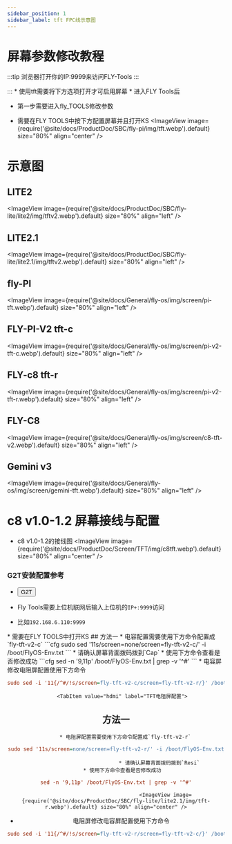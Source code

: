 ```yaml
---
sidebar_position: 1
sidebar_label: tft FPC线示意图
---
```



# 屏幕参数修改教程
:::tip
浏览器打开你的IP:9999来访问FLY-Tools
:::

:::
    * 使用tft需要将下方选项打开才可启用屏幕
    * 进入FLY Tools后
* 第一步需要进入fly_TOOLS修改参数

* 需要在FLY TOOLS中按下方配置屏幕并且打开KS
<ImageView image={require('@site/docs/ProductDoc/SBC/fly-pi/img/tft.webp').default} size="80%" align="center" />

# 示意图
## LITE2
<ImageView image={require('@site/docs/ProductDoc/SBC/fly-lite/lite2/img/tftv2.webp').default} size="80%" align="left" />

## LITE2.1
<ImageView image={require('@site/docs/ProductDoc/SBC/fly-lite/lite2.1/img/tftv2.webp').default} size="80%" align="left" />

## fly-PI
<ImageView image={require('@site/docs/General/fly-os/img/screen/pi-tft.webp').default} size="80%" align="left" />

## FLY-PI-V2 tft-c
<ImageView image={require('@site/docs/General/fly-os/img/screen/pi-v2-tft-c.webp').default} size="80%" align="left" />

## FLY-c8 tft-r
<ImageView image={require('@site/docs/General/fly-os/img/screen/pi-v2-tft-r.webp').default} size="80%" align="left" />

## FLY-C8
<ImageView image={require('@site/docs/General/fly-os/img/screen/c8-tft-v2.webp').default} size="80%" align="left" />

## Gemini v3
<ImageView image={require('@site/docs/General/fly-os/img/screen/gemini-tft.webp').default} size="80%" align="left" />









# c8 v1.0-1.2 屏幕接线与配置

* c8 v1.0-1.2的接线图
<ImageView image={require('@site/docs/ProductDoc/Screen/TFT/img/c8tft.webp').default} size="80%" align="center" />

### G2T安装配置参考
* <Button variant="contained" disableElevation href="/docs\ProductDoc\ExtensionBoard\fly-g2t\rpi">G2T</Button>

* Fly Tools需要上位机联网后输入上位机的`IP+:9999`访问
* 比如`192.168.6.110:9999`

<Tabs>
    <TabItem value="tft" label="TFT屏幕" default>
        * 需要在FLY TOOLS中打开KS
            <ImageView image={require('@site/docs/ProductDoc/SBC/fly-lite/lite2.1/img/ks.webp').default} size="80%" align="center" />
        <Tabs>
    <TabItem value="tft" label="TFT电容屏配置" default>
## 方法一    
         * 电容配置需要使用下方命令配置成`fly-tft-v2-c`
```cfg
sudo sed '11s/screen=none/screen=fly-tft-v2-c/' -i /boot/FlyOS-Env.txt
```
         * 请确认屏幕背面拨码拨到`Cap`
    * 使用下方命令查看是否修改成功
```cfg
sed -n '9,11p' /boot/FlyOS-Env.txt | grep -v '^#'
```
        <ImageView image={require('@site/docs/ProductDoc/SBC/fly-lite/lite2.1/img/tft-c.webp').default} size="80%" align="center" />
 * 电容屏修改电阻屏配置使用下方命令

```cfg
sudo sed -i '11{/^#/!s/screen=fly-tft-v2-c/screen=fly-tft-v2-r/}' /boot/FlyOS-Env.txt
``` 
</TabItem>

        <TabItem value="hdmi" label="TFT电阻屏配置">
## 方法一        
           * 电阻屏配置需要使用下方命令配置成`fly-tft-v2-r` 
```cfg
sudo sed '11s/screen=none/screen=fly-tft-v2-r/' -i /boot/FlyOS-Env.txt
```
                                * 请确认屏幕背面拨码拨到`Resi`
        * 使用下方命令查看是否修改成功
```cfg
sed -n '9,11p' /boot/FlyOS-Env.txt | grep -v '^#'
```
                                    <ImageView image={require('@site/docs/ProductDoc/SBC/fly-lite/lite2.1/img/tft-r.webp').default} size="80%" align="center" />
 * 电阻屏修改电容屏配置使用下方命令

```cfg
sudo sed -i '11{/^#/!s/screen=fly-tft-v2-r/screen=fly-tft-v2-c/}' /boot/FlyOS-Env.txt
```
</TabItem>
</Tabs>    
</TabItem>
</Tabs>